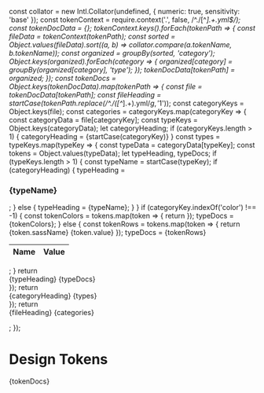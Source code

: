 const collator = new Intl.Collator(undefined, {
  numeric: true,
  sensitivity: 'base'
});
const tokenContext = require.context('.', false, /^\.\/[^_].+\.yml$/);
const tokenDocData = {};
tokenContext.keys().forEach(tokenPath => {
  const fileData = tokenContext(tokenPath);
  const sorted = Object.values(fileData).sort((a, b) => collator.compare(a.tokenName, b.tokenName));
  const organized = groupBy(sorted, 'category');
  Object.keys(organized).forEach(category => {
    organized[category] = groupBy(organized[category], 'type');
  });
  tokenDocData[tokenPath] = organized;
});
const tokenDocs = Object.keys(tokenDocData).map(tokenPath => {
  const file = tokenDocData[tokenPath];
  const fileHeading = startCase(tokenPath.replace(/^\.\/([^_].+)\.yml$/g, '$1'));
  const categoryKeys = Object.keys(file);
  const categories = categoryKeys.map(categoryKey => {
    const categoryData = file[categoryKey];
    const typeKeys = Object.keys(categoryData);
    let categoryHeading;
    if (categoryKeys.length > 1) {
      categoryHeading = <Subheading>{startCase(categoryKey)}</Subheading>
    }
    const types = typeKeys.map(typeKey => {
      const typeData = categoryData[typeKey];
      const tokens = Object.values(typeData);
      let typeHeading, typeDocs;
      if (typeKeys.length > 1) {
        const typeName = startCase(typeKey);
        if (categoryHeading) {
          typeHeading = <h3>{typeName}</h3>;
        } else {
          typeHeading = <Subheading>{typeName}</Subheading>;
        }
      }
      if (categoryKey.indexOf('color') !== -1) {
        const tokenColors = tokens.map(token => {
          return <ColorItem
            title={token.sassName}
            colors={[token.value]}
          />
        });
        typeDocs = <ColorPalette>{tokenColors}</ColorPalette>;
      } else {
        const tokenRows = tokens.map(token => {
          return <tr>
            <td>{token.sassName}</td>
            <td>{token.value}</td>
          </tr>
        });
        typeDocs = <table>
          <thead>
            <tr>
              <th>Name</th>
              <th>Value</th>
            </tr>
          </thead>
          <tbody>
            {tokenRows}
          </tbody>
        </table>;
      }
      return <div>
        {typeHeading}
        {typeDocs}
      </div>
    });
    return <div>
      {categoryHeading}
      {types}
    </div>
  });
  return <div>
    <Heading>{fileHeading}</Heading>
    {categories}
  </div>;
});

<Meta title="Design Tokens"/>

# Design Tokens

<div>{tokenDocs}</div>
